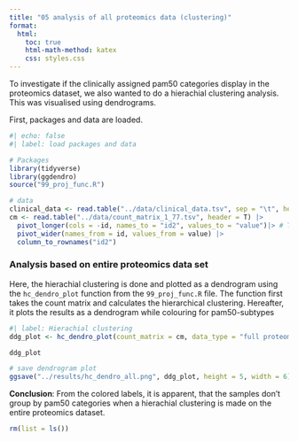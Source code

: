 ```yaml
---
title: "05 analysis of all proteomics data (clustering)"
format:
  html:
    toc: true
    html-math-method: katex
    css: styles.css
---
```


To investigate if the clinically assigned pam50 categories display in the proteomics dataset, we also wanted to do a hierachial clustering analysis. This was visualised using dendrograms.

First, packages and data are loaded.

```r
#| echo: false
#| label: load packages and data

# Packages
library(tidyverse)
library(ggdendro)
source("99_proj_func.R")

# data
clinical_data <- read.table("../data/clinical_data.tsv", sep = "\t", header = T)
cm <- read.table("../data/count_matrix_1_77.tsv", header = T) |>
  pivot_longer(cols = -id, names_to = "id2", values_to = "value")|> # Transforming to pivot_longer
  pivot_wider(names_from = id, values_from = value) |>
  column_to_rownames("id2")

```

### Analysis based on entire proteomics data set

Here, the hierachial clustering is done and plotted as a dendrogram using the `hc_dendro_plot` function from the `99_proj_func.R` file. The function first takes the count matrix and calculates the hierarchical clustering. Hereafter, it plots the results as a dendrogram while colouring for pam50-subtypes

```r
#| label: Hierachial clustering 
ddg_plot <- hc_dendro_plot(count_matrix = cm, data_type = "full proteomics dataset") + labs(colour = "pam50")

ddg_plot

# save dendrogram plot
ggsave("../results/hc_dendro_all.png", ddg_plot, height = 5, width = 6)
```

**Conclusion**: From the colored labels, it is apparent, that the samples don't group by pam50 categories when a hierachial clustering is made on the entire proteomics dataset.

```r
rm(list = ls())
```
